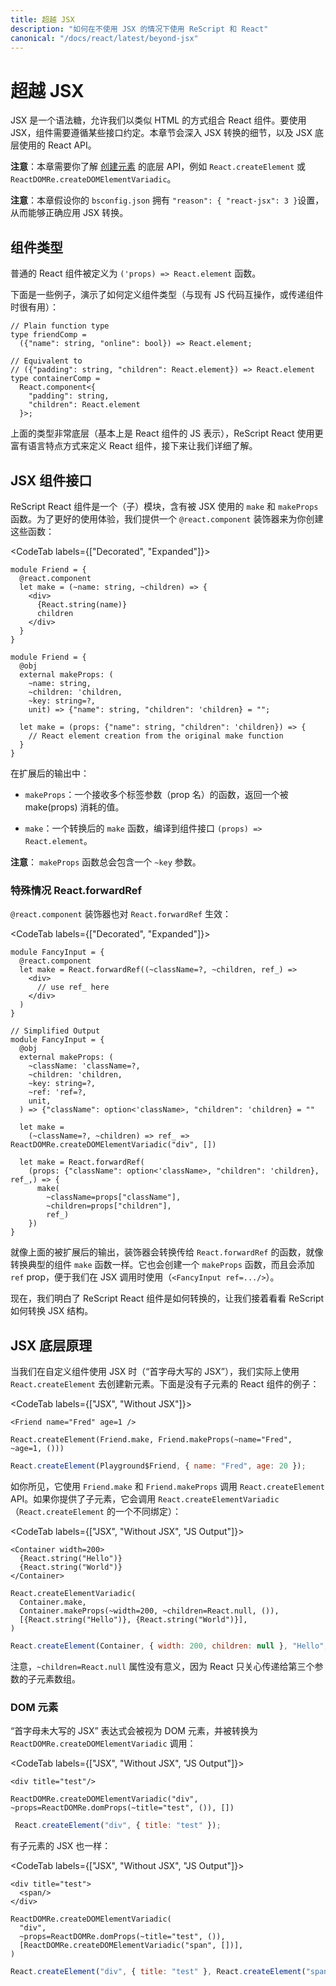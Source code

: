 ```yaml
---
title: 超越 JSX
description: "如何在不使用 JSX 的情况下使用 ReScript 和 React"
canonical: "/docs/react/latest/beyond-jsx"
---
```


<!-- # Beyond JSX -->
# 超越 JSX

<Intro>

<!-- JSX is a syntax sugar that allows us to use React components in an HTML like manner. A component needs to adhere to certain interface conventions, otherwise it can't be used in JSX. This section will go into detail on how the JSX transformation works and what React APIs are used underneath. -->
JSX 是一个语法糖，允许我们以类似 HTML 的方式组合 React 组件。要使用 JSX，组件需要遵循某些接口约定。本章节会深入 JSX 转换的细节，以及 JSX 底层使用的 React API。

</Intro>

<!-- **Note:** This section requires knowledge about the low level apis for [creating elements](./elements-and-jsx#creating-elements-from-component-functions), such as `React.createElement` or `ReactDOMRe.createDOMElementVariadic`. -->
**注意**：本章需要你了解 [创建元素](./elements-and-jsx#creating-elements-from-component-functions) 的底层 API，例如 `React.createElement` 或 `ReactDOMRe.createDOMElementVariadic`。

<!-- > **Note:** This page assumes your `bsconfig.json` to be set to `"reason": { "react-jsx": 3 }` to apply the right JSX transformations.  -->
**注意**：本章假设你的 `bsconfig.json` 拥有 `"reason": { "react-jsx": 3 }`设置，从而能够正确应用 JSX 转换。

<!-- ## Component Types -->
## 组件类型

<!-- A plain React component is defined as a `('props) => React.element` function. You can also express a component more efficiently with our shorthand type `React.component<'props>`.  -->
普通的 React 组件被定义为 `('props) => React.element` 函数。

<!-- Here are some examples on how to define your own component types (often useful when interoping with existing JS code, or passing around components): -->
下面是一些例子，演示了如何定义组件类型（与现有 JS 代码互操作，或传递组件时很有用）：

```res
// Plain function type
type friendComp =
  ({"name": string, "online": bool}) => React.element;

// Equivalent to
// ({"padding": string, "children": React.element}) => React.element
type containerComp =
  React.component<{
    "padding": string,
    "children": React.element
  }>;
```
<!-- The types above are pretty low level (basically the JS representation of a React component), but since ReScript React has its own ways of defining React components in a more language specific way, let's have a closer look on the anatomy of such a construct. -->
上面的类型非常底层（基本上是 React 组件的 JS 表示），ReScript React 使用更富有语言特点方式来定义 React 组件，接下来让我们详细了解。

<!-- ## JSX Component Interface -->
## JSX 组件接口

<!-- A ReScript React component needs to be a (sub-)module with a `make` and `makeProps` function to be usable in JSX. To make things easier, we provide a `@react.component` decorator to create those functions for you: -->
ReScript React 组件是一个（子）模块，含有被 JSX 使用的 `make` 和 `makeProps` 函数。为了更好的使用体验，我们提供一个 `@react.component` 装饰器来为你创建这些函数：

<CodeTab labels={["Decorated", "Expanded"]}>

```res
module Friend = {
  @react.component
  let make = (~name: string, ~children) => {
    <div>
      {React.string(name)}
      children
    </div>
  }
}
```
```res
module Friend = {
  @obj
  external makeProps: (
    ~name: string,
    ~children: 'children,
    ~key: string=?,
    unit) => {"name": string, "children": 'children} = "";

  let make = (props: {"name": string, "children": 'children}) => {
    // React element creation from the original make function
  }
}
```

</CodeTab>

<!-- In the expanded output:

- `makeProps`: A function that receives multiple labeled arguments (according to prop names) and returns the value that is consumed by make(props)
- `make`: A converted `make` function that complies to the component interface `(props) => React.element` -->

在扩展后的输出中：

- `makeProps`：一个接收多个标签参数（prop 名）的函数，返回一个被 make(props) 消耗的值。

- `make`：一个转换后的 `make` 函数，编译到组件接口 `(props) => React.element`。

<!-- **Note:** The `makeProps` function will also always contain a `~key` prop. -->
**注意**： `makeProps` 函数总会包含一个 `~key` 参数。

<!-- ### Special Case React.forwardRef -->
### 特殊情况 React.forwardRef

<!-- The `@react.component` decorator also works for `React.forwardRef` calls: -->
`@react.component` 装饰器也对 `React.forwardRef` 生效：


<CodeTab labels={["Decorated", "Expanded"]}>

```res
module FancyInput = {
  @react.component
  let make = React.forwardRef((~className=?, ~children, ref_) =>
    <div>
      // use ref_ here
    </div>
  )
}
```

```res
// Simplified Output
module FancyInput = {
  @obj
  external makeProps: (
    ~className: 'className=?,
    ~children: 'children,
    ~key: string=?,
    ~ref: 'ref=?,
    unit,
  ) => {"className": option<'className>, "children": 'children} = ""

  let make =
    (~className=?, ~children) => ref_ => ReactDOMRe.createDOMElementVariadic("div", [])

  let make = React.forwardRef(
    (props: {"className": option<'className>, "children": 'children}, ref_,) => {
      make(
        ~className=props["className"],
        ~children=props["children"],
        ref_)
    })
}
```

</CodeTab>

<!-- As shown in the expanded output above, our decorator desugars the function passed to `React.forwardRef` in the same manner as a typical component `make` function. It also creates a `makeProps` function with a `ref` prop, so we can use it in our JSX call (`<FancyInput ref=.../>`). -->
就像上面的被扩展后的输出，装饰器会转换传给 `React.forwardRef` 的函数，就像转换典型的组件 `make` 函数一样。它也会创建一个 `makeProps` 函数，而且会添加 `ref` prop，便于我们在 JSX 调用时使用（`<FancyInput ref=.../>`）。

<!-- So now that we know how the ReScript React component transformation works, let's have a look on how ReScript transforms our JSX constructs. -->
现在，我们明白了 ReScript React 组件是如何转换的，让我们接着看看 ReScript 如何转换 JSX 结构。

<!-- ## JSX Under the Hood -->
## JSX 底层原理

<!-- Whenever we are using JSX with a custom component ("capitalized JSX"), we are actually using `React.createElement` to create a new element. Here is an example of a React component without children:  -->
当我们在自定义组件使用 JSX 时（“首字母大写的 JSX”），我们实际上使用 `React.createElement` 去创建新元素。下面是没有子元素的 React 组件的例子：

<CodeTab labels={["JSX", "Without JSX"]}>

```res
<Friend name="Fred" age=1 />
```
```res
React.createElement(Friend.make, Friend.makeProps(~name="Fred", ~age=1, ()))
```
```js
React.createElement(Playground$Friend, { name: "Fred", age: 20 });
```

</CodeTab>

<!-- As you can see, it uses `Friend.make` and `Friend.makeProps` to call the `React.createElement` API. In case you are providing children, it will use `React.createElementVariadic` instead (which is just a different binding for `React.createElement`): -->
如你所见，它使用 `Friend.make` 和 `Friend.makeProps` 调用 `React.createElement` API。如果你提供了子元素，它会调用 `React.createElementVariadic`（`React.createElement` 的一个不同绑定）：

<CodeTab labels={["JSX", "Without JSX", "JS Output"]}>

```res
<Container width=200>
  {React.string("Hello")}
  {React.string("World")}
</Container>
```

```res
React.createElementVariadic(
  Container.make,
  Container.makeProps(~width=200, ~children=React.null, ()),
  [{React.string("Hello")}, {React.string("World")}],
)
```

```js
React.createElement(Container, { width: 200, children: null }, "Hello", "World");
```

</CodeTab>

<!-- Note that the `~children=React.null` prop has no relevance since React will only care about the children array passed as a third argument. -->
注意，`~children=React.null` 属性没有意义，因为 React 只关心传递给第三个参数的子元素数组。


<!-- ### Dom Elements -->
### DOM 元素

<!-- "Uncapitalized JSX" expressions are treated as DOM elements and will be converted to `ReactDOMRe.createDOMElementVariadic` calls:  -->
“首字母未大写的 JSX” 表达式会被视为 DOM 元素，并被转换为 `ReactDOMRe.createDOMElementVariadic` 调用：

<CodeTab labels={["JSX", "Without JSX", "JS Output"]}>

```res
<div title="test"/>
```

```res
ReactDOMRe.createDOMElementVariadic("div", ~props=ReactDOMRe.domProps(~title="test", ()), [])
```

```js
 React.createElement("div", { title: "test" });
```

</CodeTab>

<!-- The same goes for uncapitalized JSX with children: -->
有子元素的 JSX 也一样：

<CodeTab labels={["JSX", "Without JSX", "JS Output"]}>

```res
<div title="test">
  <span/>
</div>
```

```res
ReactDOMRe.createDOMElementVariadic(
  "div",
  ~props=ReactDOMRe.domProps(~title="test", ()),
  [ReactDOMRe.createDOMElementVariadic("span", [])],
)
```

```js
React.createElement("div", { title: "test" }, React.createElement("span", undefined));
```

</CodeTab>
